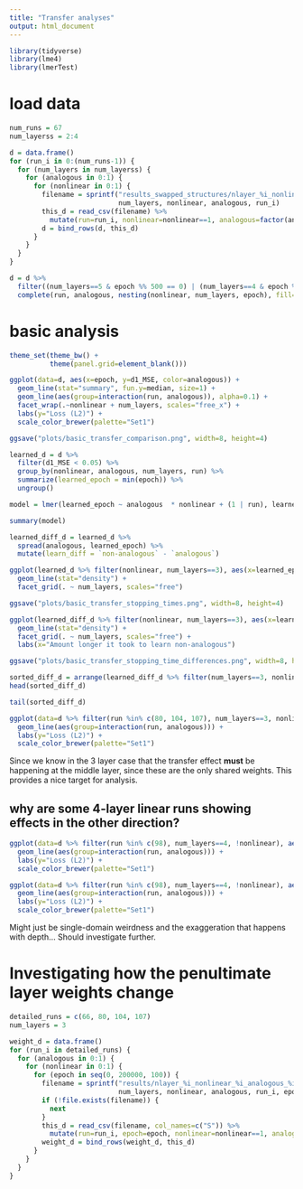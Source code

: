 ```yaml
---
title: "Transfer analyses"
output: html_document
---
```


```r
library(tidyverse)
library(lme4)
library(lmerTest)
```

# load data
```r
num_runs = 67
num_layerss = 2:4
```

```r
d = data.frame()
for (run_i in 0:(num_runs-1)) {
  for (num_layers in num_layerss) {
    for (analogous in 0:1) {
      for (nonlinear in 0:1) {
        filename = sprintf("results_swapped_structures/nlayer_%i_nonlinear_%i_analogous_%i_rseed_%i_loss_track.csv",
                           num_layers, nonlinear, analogous, run_i)
        this_d = read_csv(filename) %>%
          mutate(run=run_i, nonlinear=nonlinear==1, analogous=factor(analogous, levels=0:1, labels=c("non-analogous", "analogous")), num_layers=num_layers)
        d = bind_rows(d, this_d)
      }
    }
  }
}
```

```r
d = d %>%
  filter((num_layers==5 & epoch %% 500 == 0) | (num_layers==4 & epoch %% 200 == 0) | (num_layers == 3 & epoch %% 50 == 0) | num_layers == 2) %>%
  complete(run, analogous, nesting(nonlinear, num_layers, epoch), fill=list(MSE=0, d1_MSE=0)) 
```


# basic analysis
```r
theme_set(theme_bw() +
          theme(panel.grid=element_blank()))
```

```r
ggplot(data=d, aes(x=epoch, y=d1_MSE, color=analogous)) +
  geom_line(stat="summary", fun.y=median, size=1) +
  geom_line(aes(group=interaction(run, analogous)), alpha=0.1) +
  facet_wrap(.~nonlinear + num_layers, scales="free_x") +
  labs(y="Loss (L2)") +
  scale_color_brewer(palette="Set1")
```

```r
ggsave("plots/basic_transfer_comparison.png", width=8, height=4)
```

```r
learned_d = d %>%
  filter(d1_MSE < 0.05) %>%
  group_by(nonlinear, analogous, num_layers, run) %>%
  summarize(learned_epoch = min(epoch)) %>%
  ungroup()
```


```r
model = lmer(learned_epoch ~ analogous  * nonlinear + (1 | run), learned_d %>% filter(num_layers==3))

summary(model)
```

```r
learned_diff_d = learned_d %>%
  spread(analogous, learned_epoch) %>%
  mutate(learn_diff = `non-analogous` - `analogous`)
```

```r
ggplot(learned_d %>% filter(nonlinear, num_layers==3), aes(x=learned_epoch, color=analogous)) +
  geom_line(stat="density") +
  facet_grid(. ~ num_layers, scales="free")
```
```r
ggsave("plots/basic_transfer_stopping_times.png", width=8, height=4)
```


```r
ggplot(learned_diff_d %>% filter(nonlinear, num_layers==3), aes(x=learn_diff)) +
  geom_line(stat="density") +
  facet_grid(. ~ num_layers, scales="free") +
  labs(x="Amount longer it took to learn non-analogous")
```

```r
ggsave("plots/basic_transfer_stopping_time_differences.png", width=8, height=4)
```


```r
sorted_diff_d = arrange(learned_diff_d %>% filter(num_layers==3, nonlinear), desc(learn_diff))
head(sorted_diff_d)

tail(sorted_diff_d)

```

```r
ggplot(data=d %>% filter(run %in% c(80, 104, 107), num_layers==3, nonlinear), aes(x=epoch, y=d1_MSE, color=analogous)) +
  geom_line(aes(group=interaction(run, analogous))) +
  labs(y="Loss (L2)") +
  scale_color_brewer(palette="Set1")
```

Since we know in the 3 layer case that the transfer effect **must** be happening at the middle layer, since these are the only shared weights. This provides a nice target for analysis.

## why are some 4-layer linear runs showing effects in the other direction?


```r
ggplot(data=d %>% filter(run %in% c(98), num_layers==4, !nonlinear), aes(x=epoch, y=d1_MSE, color=analogous)) +
  geom_line(aes(group=interaction(run, analogous))) +
  labs(y="Loss (L2)") +
  scale_color_brewer(palette="Set1")
```

```r
ggplot(data=d %>% filter(run %in% c(98), num_layers==4, !nonlinear), aes(x=epoch, y=MSE, color=analogous)) +
  geom_line(aes(group=interaction(run, analogous))) +
  labs(y="Loss (L2)") +
  scale_color_brewer(palette="Set1")
```

Might just be single-domain weirdness and the exaggeration that happens with depth... Should investigate further.


# Investigating how the penultimate layer weights change

```r
detailed_runs = c(66, 80, 104, 107)
num_layers = 3
```

```r
weight_d = data.frame()
for (run_i in detailed_runs) {
  for (analogous in 0:1) {
    for (nonlinear in 0:1) {
      for (epoch in seq(0, 200000, 100)) {
        filename = sprintf("results/nlayer_%i_nonlinear_%i_analogous_%i_rseed_%i_penultimate_S_epoch_%i.csv",
                           num_layers, nonlinear, analogous, run_i, epoch)
        if (!file.exists(filename)) {
          next
        }
        this_d = read_csv(filename, col_names=c("S")) %>%
          mutate(run=run_i, epoch=epoch, nonlinear=nonlinear==1, analogous=factor(analogous, levels=0:1, labels=c("non-analogous", "analogous")), num_layers=num_layers, S_rank=1:6)
        weight_d = bind_rows(weight_d, this_d)
      }
    }
  }
}
```


```r

```


